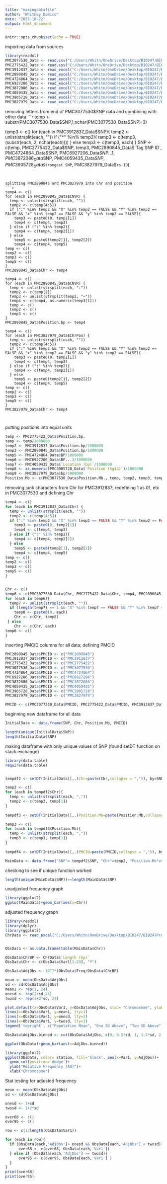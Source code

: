 ---
title: "makingdatafile"
author: "Whitney Domico"
date: "2022-10-22"
output: html_document
---

```{r setup, include=FALSE}
knitr::opts_chunk$set(echo = TRUE)
```


importing data from sources
```{r}
library(readxl)
PMC3077530_Data <- read.csv("C:/Users/Whitn/OneDrive/Desktop/BIO247/BIO247Project/BIO247ProjectArticles/PMC3077530_Data.txt", sep="", header = TRUE)
PMC2775422_Data <- read.csv("C:/Users/Whitn/OneDrive/Desktop/BIO247/BIO247Project/BIO247ProjectArticles/PMC2775422_Data.txt", sep="", header = TRUE)
PMC3912837_Data <- read_excel("C:/Users/Whitn/OneDrive/Desktop/BIO247/BIO247Project/BIO247ProjectArticles/PMC3912837_Data.xlsx",sheet = "Sheet2")
PMC2890845_Data <- read_excel("C:/Users/Whitn/OneDrive/Desktop/BIO247/BIO247Project/BIO247ProjectArticles/PMC2890845_Data.xlsx")
PMC4724864_Data <- read_excel("C:/Users/Whitn/OneDrive/Desktop/BIO247/BIO247Project/BIO247ProjectArticles/PMC4724864_Data.xlsx", skip = 1)
PMC6927206_Data <- read_excel("C:/Users/Whitn/OneDrive/Desktop/BIO247/BIO247Project/BIO247ProjectArticles/PMC6927206_Data.xlsx", skip = 1)
PMC3872086_Data <- read_excel("C:/Users/Whitn/OneDrive/Desktop/BIO247/BIO247Project/BIO247ProjectArticles/PMC3872086_Data.xlsx", skip = 5)
PMC4059435_Data <- read_excel("C:/Users/Whitn/OneDrive/Desktop/BIO247/BIO247Project/BIO247ProjectArticles/PMC4059435_Data.xlsx")
PMC3905728_Data <- read_excel("C:/Users/Whitn/OneDrive/Desktop/BIO247/BIO247Project/BIO247ProjectArticles/PMC3905728_Data.xlsx", sheet = "Sheet1")
PMC3827979_Data <- read_excel("C:/Users/Whitn/OneDrive/Desktop/BIO247/BIO247Project/BIO247ProjectArticles/PMC3827979_Data.xlsx")
```


removing letters from end of PMC3077530$SNP data and combining with other data
```{r}
temp <- substr(PMC3077530_Data$SNP,1,nchar(PMC3077530_Data$SNP)-3)

temp3 <- c()
for (each in PMC3912837_Data$SNP){
  temp2 <- unlist(strsplit(each, ""))
  if ("*" %in% temp2){
   temp3 <- c(temp3, (substr(each, 2, nchar(each))))
  } else
    temp3 <- c(temp3, each)
}
SNP <- c(temp, PMC2775422_Data$SNP, temp3, PMC2890845_Data$`Tag SNP ID`, PMC4724864_Data$SNP, PMC6927206_Data$SNP...1, PMC3872086_Data$SNP, PMC4059435_Data$SNP, PMC3905728_Data$`Strongest SNP`, PMC3827979_Data$`rs ID`)
```


splitting PMC2890845 and PMC3827979 into Chr and position
```{r}
temp4 <- c()
for (each in PMC2890845_Data$CNVR) {
  temp <- unlist(strsplit(each, ""))
  temp2 <- c(temp[4:5])
  if (":" %in% temp2 && "X" %in% temp2 == FALSE && "Y" %in% temp2 == FALSE && "x" %in% temp2 == FALSE && "y" %in% temp2 == FALSE){
    temp3 <- paste0(0, temp2[1])
    temp4 <- c(temp4, temp3)
  } else if (":" %in% temp2){
    temp4 <- c(temp4, temp2[1])
  } else
    temp5 <- paste0(temp2[1], temp2[2])
    temp4 <- c(temp4, temp5)
temp <- c()
temp2 <- c()
temp3 <- c()
temp5 <- c()
}
PMC2890845_Data$Chr <- temp4

temp4 <- c()
for (each in PMC2890845_Data$CNVR) {
  temp <- unlist(strsplit(each, ":"))
  temp2 <- c(temp[2])
  temp3 <- unlist(strsplit(temp2, "–"))
  temp4 <- c(temp4, as.numeric(temp3[1]))
  temp <- c()
  temp2 <- c()
  temp3 <- c()
}
PMC2890845_Data$Position.bp <- temp4

temp4 <- c()
for (each in PMC3827979_Data$ChrPos) {
  temp <- unlist(strsplit(each, ""))
  temp2 <- c(temp[4:5])
  if (":" %in% temp2 && "X" %in% temp2 == FALSE && "Y" %in% temp2 == FALSE && "x" %in% temp2 == FALSE && "y" %in% temp2 == FALSE){
    temp3 <- paste0(0, temp2[1])
    temp4 <- c(temp4, temp3)
  } else if (":" %in% temp2){
    temp4 <- c(temp4, temp2[1])
  } else
    temp5 <- paste0(temp2[1], temp2[2])
    temp4 <- c(temp4, temp5)
temp <- c()
temp2 <- c()
temp3 <- c()
temp5 <- c()
}
PMC3827979_Data$Chr <- temp4



```


putting positions into equal units
```{r}
temp <- PMC2775422_Data$Position.bp.
temp <- temp/1000000
temp2 <- PMC3912837_Data$Position.bp/1000000
temp3 <- PMC2890845_Data$Position.bp/1000000
temp5 <- PMC4724864_Data$BP/1000000
temp6 <- PMC6927206_Data$BP...3/1000000
temp7 <- PMC4059435_Data$`Location (bp)`/1000000
temp8 <- as.numeric(PMC3905728_Data$`Position (hg18)`)/1000000
temp9 <- PMC3827979_Data$bp/1000000
Position.Mb <- c(PMC3077530_Data$Position.Mb., temp, temp2, temp3, temp5, temp6, PMC3872086_Data$Mb, temp7, temp8, temp9)
```


removing junk characters from Chr for PMC3912837; redefining 1 as 01, etc in PMC3077530 and defining Chr
```{r}
temp4 <- c()
for (each in PMC3912837_Data$Chr) {
  temp <- unlist(strsplit(each, ""))
  temp2 <- c(temp[4:5])
  if (":" %in% temp2 && "X" %in% temp2 == FALSE && "Y" %in% temp2 == FALSE && "x" %in% temp2 == FALSE && "y" %in% temp2 == FALSE){
    temp3 <- paste0(0, temp2[1])
    temp4 <- c(temp4, temp3)
  } else if (":" %in% temp2){
    temp4 <- c(temp4, temp2[1])
  } else
    temp5 <- paste0(temp2[1], temp2[2])
    temp4 <- c(temp4, temp5)
temp <- c()
temp2 <- c()
temp3 <- c()
temp5 <- c()
}


Chr <- c()
temp6 <- c(PMC3077530_Data$Chr, PMC2775422_Data$Chr, temp4, PMC2890845_Data$Chr, PMC4724864_Data$CHR, PMC6927206_Data$CHR, PMC3872086_Data$Chr, PMC4059435_Data$Chr., PMC3905728_Data$Chromosome, PMC3827979_Data$Chr)
for (each in temp6){
  temp7 <- unlist(strsplit(each, ""))
  if (length(temp7) == 1 && "X" %in% temp7 == FALSE && "Y" %in% temp7 == FALSE && "x" %in% temp7 == FALSE && "y" %in% temp7 == FALSE) {
    temp8 <- paste0(0, each)
    Chr <- c(Chr, temp8)
 } else 
    Chr <- c(Chr, each)
temp6 <- c()
}
```


inserting PMCID columns for all data; defining PMCID
```{r}
PMC2890845_Data$PMCID <- c("PMC2890845")
PMC3912837_Data$PMCID <- c("PMC3912837")
PMC2775422_Data$PMCID <- c("PMC2775422")
PMC3077530_Data$PMCID <- c("PMC3077530")
PMC4724864_Data$PMCID <- c("PMC4724864")
PMC6927206_Data$PMCID <- c("PMC6927206")
PMC3872086_Data$PMCID <- c("PMC3872086")
PMC4059435_Data$PMCID <- c("PMC4059435")
PMC3905728_Data$PMCID <- c("PMC3905728")
PMC3827979_Data$PMCID <- c("PMC3827979")

PMCID <- c(PMC3077530_Data$PMCID, PMC2775422_Data$PMCID, PMC3912837_Data$PMCID, PMC2890845_Data$PMCID, PMC4724864_Data$PMCID, PMC6927206_Data$PMCID, PMC3872086_Data$PMCID, PMC4059435_Data$PMCID, PMC3905728_Data$PMCID, PMC3827979_Data$PMCID)
```


beginning new dataframe for all data
```{r}
InitialData <- data.frame(SNP, Chr, Position.Mb, PMCID)
```


```{r}
length(unique(InitialData$SNP))
length(InitialData$SNP)
```

making dataframe with only unique values of SNP (found setDT function on stack exchange)

```{r}
library(data.table)
require(data.table)


tempdf2 <- setDT(InitialData)[,.(Chr=paste(Chr,collapse = ",")), by=SNP]

temp2 <- c()
for (each in tempdf2$Chr){
  temp <- unlist(strsplit(each, ","))
  temp2 <- c(temp2, temp[1])
}
 
tempdf3 <- setDT(InitialData)[,.(Position.Mb=paste(Position.Mb,collapse = ",")), by=SNP]

temp3 <- c()
for (each in tempdf3$Position.Mb){
  temp <- unlist(strsplit(each, ","))
  temp3 <- c(temp3, temp[1])
}
 
tempdf4 <- setDT(InitialData)[,.(PMCID=paste(PMCID,collapse = ",")), by=SNP]

MainData <- data.frame("SNP"= tempdf2$SNP, "Chr"=temp2, "Position.Mb"=temp3, "PMCID"=tempdf4$PMCID)

```

checking to see if unique function worked

```{r}
length(unique(MainData$SNP))==length(MainData$SNP)
```
unadjusted frequency graph

```{r}
library(ggplot2)
ggplot(MainData)+geom_bar(aes(x=Chr))
```

adjusted frequency graph 

```{r}
library(readxl)
library(dplyr)
library(ggplot2)
ChrData <- read_excel("C:/Users/Whitn/OneDrive/Desktop/BIO247/BIO247Project/BIO247ProjectArticles/ChrData.xlsx")


ObsData <- as.data.frame(table(MainData$Chr))

ObsData$ChrBP <- ChrData$`Length (bp)`
ObsData$Chr <- c(ObsData$Var1[1:23], "Y")

ObsData$AdjObs <- 10^7*(ObsData$Freq/ObsData$ChrBP)

mean <- mean(ObsData$AdjObs)
sd <- sd(ObsData$AdjObs)
mean1 <- rep(1, 24)
onesd <- rep(1+sd,24)
twosd <- rep(1+2*sd, 24)

plot.default(x=ObsData$Var1, y=ObsData$AdjObs, xlab= "Chromosome", ylab=("Relative Frequency of SNP (AU)"), pch=19, col='black', type='p')
lines(x=ObsData$Var1, y=mean1, lty=1)
lines(x=ObsData$Var1, y=onesd, lty=2)
lines(x=ObsData$Var1, y=twosd, lty=3)
legend('topright', c("Population Mean", "One SD Above", "Two SD Above"), lty=c(1,2,3))

ObsData$AdjObs.binned <- cut(ObsData$AdjObs, c(0, 0.5*sd, 1, 1.5*sd, 2.0*sd, 3.0*sd, 3.5*sd, 4*sd, 4.5*sd, 5*sd))

ggplot(ObsData)+geom_bar(aes(x=AdjObs.binned))
```

```{r}
library(ggplot2)
ggplot(ObsData, color= station, fill='black', aes(x=Var1, y=AdjObs))+
  geom_col(position='dodge')+
  ylab("Relative Frequency (AU)")+
  xlab("Chromosome")

```

Stat testing for adjusted frequency

```{r}
mean <- mean(ObsData$AdjObs)
sd <- sd(ObsData$AdjObs)

onesd <- 1+sd
twosd <- 1+2*sd

over68 <- c()
over95 <- c()

row <- c(1:length(ObsData$Var1))

for (each in row){
  if (ObsData[each,'AdjObs']> onesd && ObsData[each,'AdjObs'] < twosd){
      over68 <- c(over68, ObsData[each,'Var1'])
  } else if (ObsData[each,'AdjObs'] >= twosd){
      over95 <- c(over95, ObsData[each,'Var1'] )
  }
}
print(over68)
print(over95)
```


